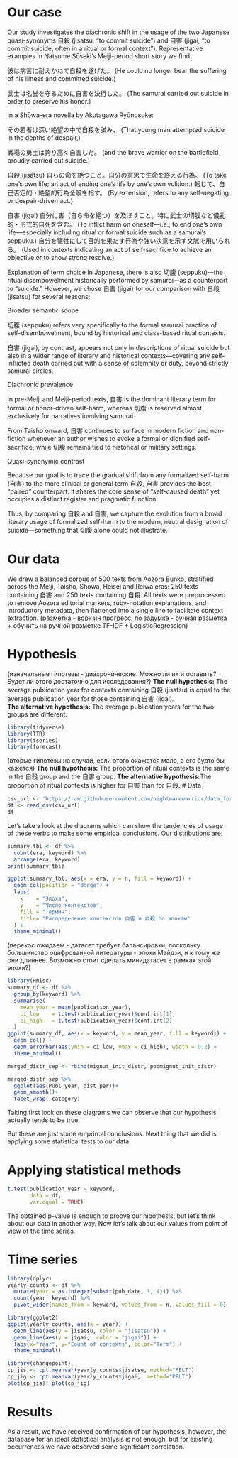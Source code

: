 # Our case
  
  Our study investigates the diachronic shift in the usage of the two Japanese quasi-synonyms 自殺 (jisatsu, “to commit suicide”) and 自害 (jigai, “to commit suicide, often in a ritual or formal context”).
  Representative examples
In Natsume Sōseki’s Meiji-period short story we find:

彼は病苦に耐えかねて自殺を遂げた。
(He could no longer bear the suffering of his illness and committed suicide.)

武士は名誉を守るために自害を決行した。
(The samurai carried out suicide in order to preserve his honor.)

In a Shōwa-era novella by Akutagawa Ryūnosuke:

その若者は深い絶望の中で自殺を試み、
(That young man attempted suicide in the depths of despair,)

戦場の勇士は誇り高く自害した。
(and the brave warrior on the battlefield proudly carried out suicide.)

自殺 (jisatsu)
自らの命を絶つこと。自分の意思で生命を終える行為。
(To take one’s own life; an act of ending one’s life by one’s own volition.)
転じて、自己否定的・絶望的行為全般を指す。
(By extension, refers to any self-negating or despair-driven act.)

自害 (jigai)
自分に害（自ら命を絶つ）を及ぼすこと。特に武士の切腹など儀礼的・形式的自死を含む。
(To inflict harm on oneself—i.e., to end one’s own life—especially including ritual or formal suicide such as a samurai’s seppuku.)
自分を犠牲にして目的を果たす行為や強い決意を示す文脈で用いられる。
(Used in contexts indicating an act of self-sacrifice to achieve an objective or to show strong resolve.)

Explanation of term choice
In Japanese, there is also 切腹 (seppuku)—the ritual disembowelment historically performed by samurai—as a counterpart to “suicide.” However, we chose 自害 (jigai) for our comparison with 自殺 (jisatsu) for several reasons:

Broader semantic scope

切腹 (seppuku) refers very specifically to the formal samurai practice of self-disembowelment, bound by historical and class-based ritual contexts.

自害 (jigai), by contrast, appears not only in descriptions of ritual suicide but also in a wider range of literary and historical contexts—covering any self-inflicted death carried out with a sense of solemnity or duty, beyond strictly samurai circles.

Diachronic prevalence

In pre-Meiji and Meiji-period texts, 自害 is the dominant literary term for formal or honor-driven self-harm, whereas 切腹 is reserved almost exclusively for narratives involving samurai.

From Taisho onward, 自害 continues to surface in modern fiction and non-fiction whenever an author wishes to evoke a formal or dignified self-sacrifice, while 切腹 remains tied to historical or military settings.

Quasi-synonymic contrast

Because our goal is to trace the gradual shift from any formalized self-harm (自害) to the more clinical or general term 自殺, 自害 provides the best “paired” counterpart: it shares the core sense of “self-caused death” yet occupies a distinct register and pragmatic function.

Thus, by comparing 自殺 and 自害, we capture the evolution from a broad literary usage of formalized self-harm to the modern, neutral designation of suicide—something that 切腹 alone could not illustrate.



# Our data

  We drew a balanced corpus of 500 texts from Aozora Bunko, stratified across the Meiji, Taisho, Showa, Heisei and Reiwa eras: 250 texts containing 自害 and 250 texts containing 自殺. All texts were preprocessed to remove Aozora editorial markers, ruby-notation explanations, and introductory metadata, then flattened into a single line to facilitate context extraction.
  (разметка - ворк ин прогресс, по задумке - ручная разметка + обучить на ручной разметке TF-IDF + LogisticRegression)
  
  
# Hypothesis
(изначальные гипотезы - диахронические. Можно ли их и оставить? Будет ли этого достаточно для исследования?)
**The null hypothesis:** The average publication year for contexts containing 自殺 (jisatsu) is equal to the average publication year for those containing 自害 (jigai).  
**The alternative hypothesis:** The average publication years for the two groups are different.

```{r include = FALSE}
library(tidyverse)
library(TTR)
library(tseries)
library(forecast)
```

(вторые гипотезы на случай, если этого окажется мало, а его будто бы кажется)
**The null hypothesis:** The proportion of ritual contexts is the same in the 自殺 group and the 自害 group.
**The alternative hypothesis:**The proportion of ritual contexts is higher for 自害 than for 自殺.
# Data

```{r}
csv_url <- 'https://raw.githubusercontent.com/nightmarewarrior/data_for_R/refs/heads/main/dataset_context_with_rule.csv'
df <- read_csv(csv_url)
df
```

Let's take a look at the diagrams which can show the tendencies of usage of these verbs to make some empirical conclusions. Our distributions are:

```{r}
summary_tbl <- df %>%
  count(era, keyword) %>%
  arrange(era, keyword)
print(summary_tbl)
```
```{r}
ggplot(summary_tbl, aes(x = era, y = n, fill = keyword)) +
  geom_col(position = "dodge") +
  labs(
    x    = "Эпоха",
    y    = "Число контекстов",
    fill = "Термин",
    title= "Распределение контекстов 自害 и 自殺 по эпохам"
  ) +
  theme_minimal()
```
(перекос ожидаем - датасет требует балансировки, поскольку большинство оцифрованной литературы - эпохи Мэйдзи, и к тому же они длиннее. Возможно стоит сделать минидатасет в рамках этой эпохи?)


```{r}
library(Hmisc)
summary_df <- df %>%
  group_by(keyword) %>%
  summarise(
    mean_year = mean(publication_year),
    ci_low    = t.test(publication_year)$conf.int[1],
    ci_high   = t.test(publication_year)$conf.int[2]
  )
ggplot(summary_df, aes(x = keyword, y = mean_year, fill = keyword)) +
  geom_col() +
  geom_errorbar(aes(ymin = ci_low, ymax = ci_high), width = 0.2) +
  theme_minimal()
```



```{r}
merged_distr_sep <- rbind(mignut_init_distr, podmignut_init_distr)

merged_distr_sep %>%
  ggplot(aes(Publ_year, dist_per))+
  geom_smooth()+
  facet_wrap(~category)
```

Taking first look on these diagrams we can observe that our hypothesis actually tends to be true. 

But these are just some emprircal conclusions. Next thing that we did is applying some statistical tests to our data


# Applying statistical methods


```{r}
t.test(publication_year ~ keyword,
       data = df,
       var.equal = TRUE)
```
The obtained p-value is enough to proove our hipothesis, but let's think about our data in another way. Now let's talk about our values from point of view of the time series.

# Time series



```{r}
library(dplyr)
yearly_counts <- df %>%
  mutate(year = as.integer(substr(pub_date, 1, 4))) %>%
  count(year, keyword) %>%
  pivot_wider(names_from = keyword, values_from = n, values_fill = 0)


```




```{r}
library(ggplot2)
ggplot(yearly_counts, aes(x = year)) +
  geom_line(aes(y = jisatsu, color = "jisatsu")) +
  geom_line(aes(y = jigai,  color = "jigai")) +
  labs(x="Year", y="Count of contexts", color="Term") +
  theme_minimal()

```



```{r}
library(changepoint)
cp_jis <- cpt.meanvar(yearly_counts$jisatsu, method="PELT")
cp_jig <- cpt.meanvar(yearly_counts$jigai,  method="PELT")
plot(cp_jis); plot(cp_jig)
```




# Results

As a result, we have received confirmation of our hypothesis, however, the database for an ideal statistical analysis is not enough, but for existing occurrences we have observed some significant correlation.
